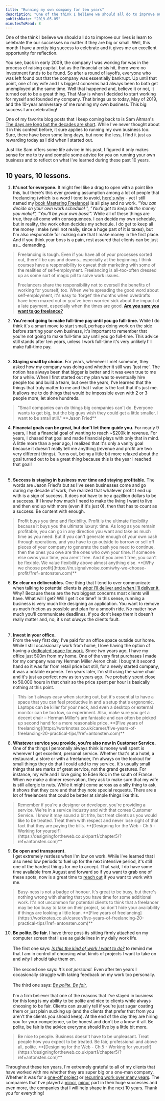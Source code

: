 ```yaml
---
title: "Running my own company for ten years"
description: "One of the think I believe we should all do to improve our lives is learn to celebrate the our successes no matter if they are big or small. Well, this month I have a pretty big success to celebrate and it gives me an excellent opportunity for reflection.\n\n\nYou see, back in early 2009, the company I was working for was in the process of raising capital, but as the financial crisis hit, there were no investment funds to be found. So after a round of layoffs, everyone who was left found out that t"
publishDate: "2019-05-05"
minutesToRead: 8
---
```


<p>One of the think I believe we should all do to improve our lives is learn to celebrate the our successes no matter if they are big or small. Well, this month I have a pretty big success to celebrate and it gives me an excellent opportunity for reflection.</p>
<p>You see, back in early 2009, the company I was working for was in the process of raising capital, but as the financial crisis hit, there were no investment funds to be found. So after a round of layoffs, everyone who was left found out that the company was essentially bankrupt. Up until that point, one of my wife and I's biggest concerns had always been to both get unemployed at the same time. Well that happened and, believe it or not, it turned out to be a great thing. That May is when I decided to start working for myself and founded my company. That brings us to today, May of 2019, and the 10-year anniversary of me running my own business. This big success I am celebrating!</p>
<p>One of my favorite blog posts that I keep coming back to is Sam Altman's <a href="https://blog.samaltman.com/the-days-are-long-but-the-decades-are-short?ref=antonsten.com">The days are long but the decades are short</a>. While I've never thought about it in this context before, it sure applies to running my own business too. Sure, there have been some long days, but none the less, I find it just as rewarding today as I did when I started out.</p>
<p>Just like Sam offers some life advice in his post, I figured it only makes sense for me to try and compile some advice for you on running your own business and to reflect on what I've learned during these past 10 years.</p>
<h2 id="10-years-10-lessons">10 years, 10 lessons.</h2>
<ol>
<li><strong>It's not for everyone.</strong> It might feel like a drag to open with a point like this, but there's this ever growing assumption among a lot of people that freelancing (which is a word I tend to avoid, <a href="https://www.antonsten.com/fword/">here's why</a> - yet I still named my <a href="https://masteringfreelance.com/?ref=antonsten.com">book Mastering Freelance</a>) is all play and no work. <em>"You can decide on your own work schedule! ", "You'll get to keep all the money you make!", "You'll be your own boss!".</em> While all of these things are true, they all come with consequences. I can decide my own schedule, but in reality, the work often decides my schedule. I do get to keep all the money I make (well not really, since a huge part of it is taxes), but I'm also responsible for making sure that I make money in the first place. And if you think your boss is a pain, rest assured that clients can be just as... demanding.</li>
</ol>

<blockquote>
Freelancing is tough. Even if you have all of your processes sorted out, there'll be ups and downs…especially at the beginning.
I think courses have a responsibility to caveat their marketing with some of the realities of self-employment. Freelancing is all-too-often dressed up as some sort of magic pill to solve work issues.

Freelancers share the responsibility not to oversell the benefits of working for yourself, too. When we're spreading the good word about self-employment, it's easy to 'forget' the months when overdrafts have been maxed out or you've been worried sick about the impact of a late payment, especially when the times are good.
**[Are you sure you want to go freelance?](https://worknotes.co.uk/career/are-you-sure-you-want-to-go-freelance/?ref=antonsten.com)**
</blockquote>

<ol start="2">
<li>
<p><strong>You're not going to make full-time pay until you go full-time.</strong> While I do think it's a smart move to start small, perhaps doing work on the side before starting your own business, it's important to remember that you're not going to make full-time pay until you go full-time. This advice still stands after ten years, unless I work full-time it's very unlikely I'll make full-time pay.<br /><br /></p>
</li>
<li>
<p><strong>Staying small by choice.</strong> For years, whenever I met someone, they asked how my company was doing and whether it still was 'just me'. The notion has always been that bigger is better and it was even true to me for a while. When I first started out my plan was to eventually hire people too and build a team, but over the years, I've learned that the things that truly matter to me and that I value is the fact that it's just me. It allows me to do things that would be impossible even with 2 or 3 people more, let alone hundreds.</p>
</li>
</ol>

<blockquote>
"Small companies can do things big companies can't do. Everyone wants to get big, but the big guys wish they could get a little smaller. I want to be small still."
**Jason Fried**
</blockquote>

<ol start="4">
<li><strong>Financial goals can be great, but don't let them guide you.</strong> For nearly 9 years, I had a financial goal of wanting to reach ~$200k in revenue. For years, I chased that goal and made financial plays with only that in mind. A little more than a year ago, I realized that it's only a vanity goal because it doesn't really tell me anything (revenue and profit are two very different things). Turns out, being a little bit more relaxed about the goal turned out to be a great thing because this is the year I reached that goal!<br />
<br /><br /></li>
<li><strong>Success is staying in business over time and staying profitable.</strong> The words are Jason Fried's but as I've seen businesses come and go during my decade of work, I've realized that whatever profit I end up with is a sign of success. It does not have to be a gazillion dollars to be a success. If I know how much I need to make the living I want to live and then end up with more (even if it's just 0), then that has to count as a success. Be content with enough.</li>
</ol>

<blockquote>
Profit buys you time and flexibility. Profit is the ultimate flexibility because it buys you the ultimate luxury: time. As long as you remain profitable, you can go in any direction you want and take as much time as you need. But if you can't generate enough of your own cash through operations, and you have to go outside to borrow or sell off pieces of your company to generate the cash you need to continue, then the ones you owe are the ones who own your time. If someone else owns your time, you aren't free. And if you aren't free, you can't be flexible. We value flexibility above almost anything else.
**[Why we choose profit](https://m.signalvnoise.com/why-we-choose-profit/?ref=antonsten.com)**
</blockquote>

<ol start="6">
<li><strong>Be clear on deliverables.</strong> One thing that I tend to over communicate when talking to potential clients is <a href="https://www.antonsten.com/work-with-me/"><em>what</em> I'll deliver and <em>when</em> I'll deliver it.</a> Why? Because these are the two biggest concerns most clients will have. What will I get? Will I get it on time? In this sense, running a business is very much like designing an application. You want to remove as much friction as possible and plan for a smooth ride. No matter how much you'll communicate deadlines, if you don't keep them it doesn't really matter and, no, it's not <em>always</em> the clients fault.<br />
<br /><br /></li>
<li><strong>Invest in your office.</strong><br />
From the very first day, I've paid for an office space outside our home. While I still occasionally work from home, I love having the option of having a <a href="https://www.antonsten.com/about/">dedicated space for work.</a> Since two years ago, I have my office just 500m from my home. One of the very first purchases I made for my company was my Herman Miller Aeron chair. I bought it second hand so it was far from retail price but still, for a newly started company, it was a notable expense. Ten years later, I'm still using the same chair and it's just as perfect now as ten years ago. I've probably spent close to 50.000 hours in that chair so the price spent per hour is basically nothing at this point.</li>
</ol>

<blockquote>
This isn't always easy when starting out, but it's essential to have a space that you can feel productive in and a setup that's ergonomic. Laptops can be killer for your neck, and even a desktop or external monitor can be too low, so experiment. Also, make sure you get a decent chair – Herman Miller's are fantastic and can often be picked up second hand for a more reasonable price.
**[Five years of freelancing](https://worknotes.co.uk/career/five-years-of-freelancing-20-practical-tips/?ref=antonsten.com)**
</blockquote>

<ol start="8">
<li><strong>Whatever service you provide, you're also now in Customer Service.</strong><br />
One of the things I personally always think is money well spent is wherever I get excellent, personal service. Whether that's at a hotel, a restaurant, a store or with a freelancer, I'm always on the lookout for small things they do that I could add to my service. It's usually small things that are marks of great service, not the grand gestures. For instance, my wife and I love going to Eden Roc in the south of France. When we make a dinner reservation, they ask to make sure that my wife is still allergic to nuts. While it might come across as a silly thing to ask, it shows that they care and that they note special requests. There are a lot of freelancers that could be better at simple things like this.</li>
</ol>

<blockquote>
Remember if you're a designer or developer, you're providing a service. We're in a service industry and with that comes Customer Service. I know it may sound a bit trite, but treat clients as you would like to be treated. Treat them with respect and never lose sight of that fact that they are paying the bills.
**[Designing for the Web - Ch.5 - Working for yourself](https://designingfortheweb.co.uk/part1/chapter5/?ref=antonsten.com)**
</blockquote>

<ol start="9">
<li><strong>Be open and transparent.</strong><br />
I get extremely restless when I'm low on work. While I've learned that I also need low periods to fuel up for the next intensive period, it's still one of the hardest things for me to accept. That said, I do have some time available from August and forward so if you want to grab one of these spots, now is a great time to <a href="https://www.antonsten.com/contact">reach out</a> if you want to work with me.</li>
</ol>

<blockquote>
Busy-ness is not a badge of honour. It's great to be busy, but there's nothing wrong with sharing that you have time for some additional work. It's not uncommon for potential clients to think that a freelancer may be too busy to take on their project, so don't hide your availability if things are looking a little lean.
**[Five years of freelancing](https://worknotes.co.uk/career/five-years-of-freelancing-20-practical-tips/?ref=antonsten.com)**
</blockquote>

<ol start="10">
<li><strong>Be polite. Be fair.</strong> I have three post-its sitting firmly attached on my computer screen that I use as guidelines in my daily work life.<br /><br />
The first one says: <em><a href="https://www.antonsten.com/calm/">Is this the kind of work I want to do?</a></em> to remind me that I am in control of choosing what kinds of projects I want to take on and <em>why</em> I should take them on.<br /><br />
The second one says: <em>It's not personal.</em> Even after ten years I occasionally struggle with taking feedback on my work too personally.<br /><br />
The third one says: <em><a href="https://gretchenrubin.com/podcast-episode/a-little-happier-be-polite-be-fair/?ref=antonsten.com">Be polite. Be fair.</a></em><br /><br />
I'm a firm believer that one of the reasons that I've stayed in business for this long is my ability to be polite and nice to clients while always choosing to be fair. Clients can usually tell if you're just sugar coating them or just plain sucking up (and the clients that prefer that from you aren't the clients you should keep). At the end of the day they are hiring you for your competence, so be honest and don't be a know-it-all. Be polite, be fair is the advice everyone should live by a little bit more.</li>
</ol>

<blockquote>
Be nice to people. Business doesn't have to be unpleasant. Treat people how you expect to be treated. Be fair, professional and above all, polite.
**[Designing for the Web - Ch.5 - Working for yourself](https://designingfortheweb.co.uk/part1/chapter5/?ref=antonsten.com)**
</blockquote>

<p>Throughout these ten years, I'm extremely grateful to all of my clients that have worked with me whether they are super big or a one-man company. Whether it was for a <a href="https://www.antonsten.com/case/telia/">one-off project</a> or <a href="https://www.antonsten.com/case/eon/">recurring work over many years</a>. The companies that I've played a <a href="https://www.antonsten.com/case/frank/">minor</a>, <a href="https://www.shopify.com/enterprise/australian-ecommerce-fashion-the-5th?ref=antonsten.com">minor</a> part in their huge successes and even more, the companies that I will help shape in the next 10 years. Thank you for everything!</p>